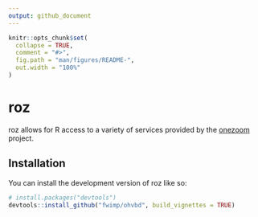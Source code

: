 ```yaml
---
output: github_document
---
```


<!-- README.md is generated from README.Rmd. Please edit that file -->

```r
knitr::opts_chunk$set(
  collapse = TRUE,
  comment = "#>",
  fig.path = "man/figures/README-",
  out.width = "100%"
)
```

# roz

<!-- badges: start -->
<!-- badges: end -->

roz allows for R access to a variety of services provided by the [onezoom](https://www.onezoom.org) project.

## Installation

You can install the development version of roz like so:

``` r
# install.packages("devtools")
devtools::install_github("fwimp/ohvbd", build_vignettes = TRUE)
```
